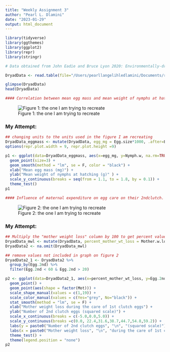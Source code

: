 ```yaml
---
title: "Weekly Assignment 3"
author: "Pearl L. Dlamini"
date: "2023-01-29"
output: html_document
---
```


```r
library(tidyverse)
library(ggthemes)
library(ggplot2)
library(repr)
library(stringr)

# Data obtained from John Eadie and Bruce Lyon 2020: Environmentally-driven escalation of host egg-rejection decimates success of an avian brood parasite

DryadData <- read.table(file="/Users/pearllangelihledlamini/Documents/reproducible_biology/BIOL1007A/DATA/Data_set_dryad_2.csv",header = TRUE, sep=",", stringsAsFactors = TRUE)

glimpse(DryadData)
head(DryadData)

#### Correlation between mean egg mass and mean weight of nymphs at hatching.

```
![Figure 1: the one I am trying to recreate](/Users/pearllangelihledlamini/Documents/reproducible_biology/BIOL1007A/data_pic_1.webp)

### My Attempt:

```r


## changing units to the units used in the figure I am recreating
DryadData_eggmass <- mutate(DryadData, egg_mg = Egg.size*1000, .after=Egg.size)
options(repr.plot.width = 9, repr.plot.height =9)

p1 <- ggplot(data=DryadData_eggmass, aes(x=egg_mg, y=Nymph.w, na.rm=TRUE)) +
  geom_point(size=3) +
  geom_smooth(method = "lm", se = F, color = "black") +
  xlab("Mean egg mass (mg)") +
  ylab("Mean weight of nymphs at hatching (g)" ) +
  scale_y_continuous(breaks = seq(from = 1.1, to = 1.8, by = 0.1)) + 
  theme_test()
p1

```

```r
#### Influence of maternal expenditure on egg care on their 2ndclutch.
```



![Figure 2: the one I am trying to recreate](/Users/pearllangelihledlamini/Documents/reproducible_biology/BIOL1007A/data_pic.webp)

### My Attempt:

```r

## Multiply the "mother weight loss" column by 100 to get percent values
DryadData_mwl <- mutate(DryadData, percent_mother_wt_loss = Mother.w.loss*100, .after=Mother.w.loss)
DryadData2 <- na.omit(DryadData_mwl)

## remove values not included in graph on figure 2
DryadData2_1 <- DryadData2 %>%
  group_by(Egg.2nd) %>%
  filter(Egg.2nd < 60 & Egg.2nd > 20)

p2 <- ggplot(data=DryadData2_1, aes(x=percent_mother_wt_loss, y=Egg.2nd, color=factor(Mot))) +
  geom_point() +
  geom_point(aes(shape = factor(Mot))) +
  scale_shape_manual(values = c(1,19)) +
  scale_color_manual(values = c(Yes="grey", No="black")) +
  stat_smooth(method = "lm", se = F) +
  xlab("Mother weight loss during the care of 1st clutch eggs") +
  ylab("Number of 2nd clutch eggs (squared scale)") +
  scale_x_continuous(breaks = c(-5.0,0.0,5.0)) +
  scale_y_continuous(breaks =c(0.0, 22.4,31.6,38.7,44.7,54.8,59.2)) +
  labs(y = paste0("Number of 2nd clutch eggs", "\n", "(squared scale)")) +
  labs(x = paste0("Mother weight loss", "\n", "during the care of 1st clutch eggs")) +
  theme_test() + 
  theme(legend.position = "none")
p2
```


